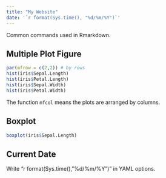 ```yaml
---
title: "My Website"
date: '`r format(Sys.time(), "%d/%m/%Y")`'
---
```


Common commands used in Rmarkdown.

## Multiple Plot Figure
```r
par(mfrow = c(2,2)) # by rows
hist(iris$Sepal.Length)
hist(iris$Petal.Length)
hist(iris$Sepal.Width)
hist(iris$Petal.Width)
```

The function `mfcol` means the plots are arranged by columns.

## Boxplot
```r
boxplot(iris$Sepal.Length)
```

## Current Date
Write "r format(Sys.time(), "%d/%m/%Y")" in YAML options.

